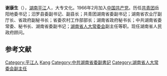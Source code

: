 {{blpunsourced|time=2020-06-14}}
'''谢康生'''（{{bd|1947年|10月||catIdx=X谢}}），[[湖南|湖南]][[平江|平江]]人，大专文化。1966年2月加入[[中国共产党|中国共产党]]。历任[[中國共產主義青年團|共青团]]岳阳地委书记；汨罗县委副书记、副县长；共青团湖南省委副书记；湖南省农业厅副厅长、省政府副秘书长；省委农村工作部部长；湖南省政府秘书长；中共湖南省委常委、秘书长、湖南省委副书记；[[湖南省人大常委会|湖南省人大常委会]]副主任等职。现任湖南省人民政府顾问。

==参考文献==
<div class="references-small">
<references></references>
</div>

{{start box}}
{{s-ppo}}
{{s-before|[[吳向東_(湖南政治人物)|吴向东]]}}
{{s-title|[[中国共产党湖南省委员会|中国共产党湖南省委员会]]秘书长|1995年4月-2006年11月}} 
{{s-after|[[于来山|于来山]]}}
{{s-gov}}
{{s-before|[[罗桂求|罗桂求]]}}
{{s-title|[[湖南省人民政府|湖南省人民政府]]秘书长|1998年4月-2000年4月}} 
{{s-after|[[杨泰波|杨泰波]]}}
{{end box}}

{{DEFAULTSORT:xie kangsheng}}
[[Category:平江人|Category:平江人]]
[[Category:谢姓|Kang]]
[[Category:中共湖南省委副書記|Category:中共湖南省委副書記]]
[[Category:湖南省人大常委会副主任|Category:湖南省人大常委会副主任]]
{{china-poli-bio-stub}}